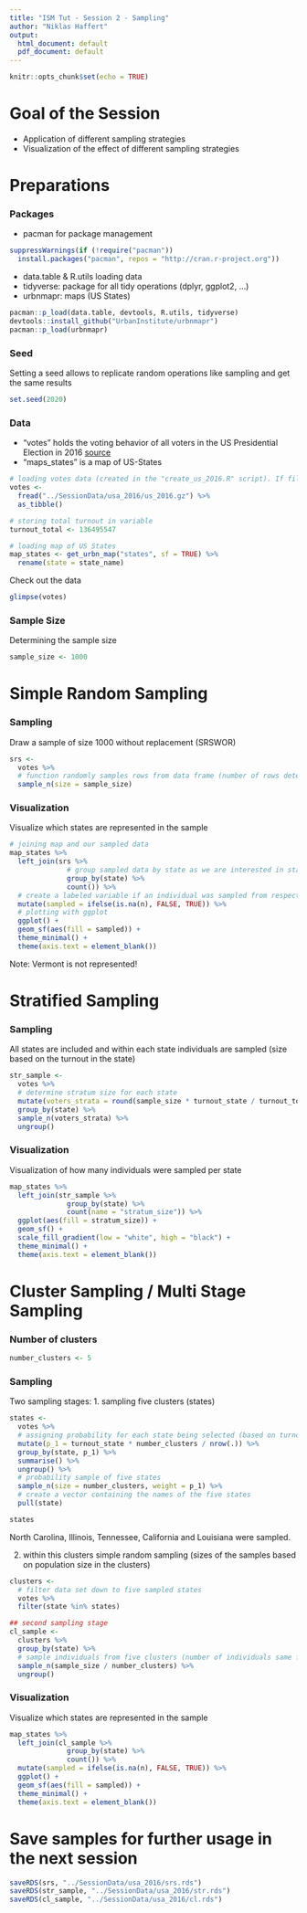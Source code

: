```yaml
---
title: "ISM Tut - Session 2 - Sampling"
author: "Niklas Haffert"
output:
  html_document: default
  pdf_document: default
---
```


```r
knitr::opts_chunk$set(echo = TRUE)
```

# Goal of the Session
* Application of different sampling strategies
* Visualization of the effect of different sampling strategies

# Preparations
### Packages
* pacman for package management
```r
suppressWarnings(if (!require("pacman"))
  install.packages("pacman", repos = "http://cran.r-project.org"))
```

* data.table & R.utils loading data
* tidyverse: package for all tidy operations (dplyr, ggplot2, ...)
* urbnmapr: maps (US States)
```r
pacman::p_load(data.table, devtools, R.utils, tidyverse)
devtools::install_github("UrbanInstitute/urbnmapr")
pacman::p_load(urbnmapr)
```

### Seed
Setting a seed allows to replicate random operations like sampling and get the same results
```r
set.seed(2020)
```

### Data
* "votes" holds the voting behavior of all voters in the US Presidential Election in 2016 [source](https://dataverse.harvard.edu/dataset.xhtml;jsessionid=1dd02598ea6d8fb7c74571ac4772?persistentId=doi%3A10.7910%2FDVN%2FVOQCHQ&version=&q=&fileTypeGroupFacet=%22Tabular+Data%22&fileAccess=&fileTag=&fileSortField=&fileSortOrder=)
* "maps_states" is a map of US-States
```r
# loading votes data (created in the "create_us_2016.R" script). If file does not exist it needs to be created via the respective script
votes <-
  fread("../SessionData/usa_2016/us_2016.gz") %>% 
  as_tibble()

# storing total turnout in variable
turnout_total <- 136495547

# loading map of US States
map_states <- get_urbn_map("states", sf = TRUE) %>%
  rename(state = state_name)
```

Check out the data
```r
glimpse(votes)
```

### Sample Size
Determining the sample size
```r
sample_size <- 1000
```

# Simple Random Sampling
### Sampling
Draw a sample of size 1000 without replacement (SRSWOR)
```r
srs <-
  votes %>%
  # function randomly samples rows from data frame (number of rows determined by size argument)
  sample_n(size = sample_size)
```

### Visualization
Visualize which states are represented in the sample
```r
# joining map and our sampled data
map_states %>%
  left_join(srs %>%
              # group sampled data by state as we are interested in state level data
              group_by(state) %>%
              count()) %>%
  # create a labeled variable if an individual was sampled from respective state
  mutate(sampled = ifelse(is.na(n), FALSE, TRUE)) %>%
  # plotting with ggplot
  ggplot() +
  geom_sf(aes(fill = sampled)) +
  theme_minimal() +
  theme(axis.text = element_blank())
```

Note: Vermont is not represented!

# Stratified Sampling
### Sampling
All states are included and within each state individuals are sampled (size based on the turnout in the state)
```r
str_sample <-
  votes %>%
  # determine stratum size for each state
  mutate(voters_strata = round(sample_size * turnout_state / turnout_total)) %>%
  group_by(state) %>%
  sample_n(voters_strata) %>%
  ungroup()
```

### Visualization
Visualization of how many individuals were sampled per state
```r
map_states %>%
  left_join(str_sample %>%
              group_by(state) %>%
              count(name = "stratum_size")) %>%
  ggplot(aes(fill = stratum_size)) +
  geom_sf() +
  scale_fill_gradient(low = "white", high = "black") +
  theme_minimal() +
  theme(axis.text = element_blank())
```

# Cluster Sampling / Multi Stage Sampling

### Number of clusters
```r
number_clusters <- 5
```

### Sampling
Two sampling stages:
1. sampling five clusters (states)
```r
states <- 
  votes %>%
  # assigning probability for each state being selected (based on turnout)
  mutate(p_1 = turnout_state * number_clusters / nrow(.)) %>%
  group_by(state, p_1) %>%
  summarise() %>%
  ungroup() %>%
  # probability sample of five states
  sample_n(size = number_clusters, weight = p_1) %>% 
  # create a vector containing the names of the five states
  pull(state)

states
```
North Carolina, Illinois, Tennessee, California and Louisiana were sampled.

2. within this clusters simple random sampling (sizes of the samples based on population size in the clusters)
```r
clusters <- 
  # filter data set down to five sampled states
  votes %>% 
  filter(state %in% states)

## second sampling stage
cl_sample <- 
  clusters %>% 
  group_by(state) %>% 
  # sample individuals from five clusters (number of individuals same for all five states (200))
  sample_n(sample_size / number_clusters) %>% 
  ungroup()
```

### Visualization
Visualize which states are represented in the sample
```r
map_states %>%
  left_join(cl_sample %>%
              group_by(state) %>%
              count()) %>%
  mutate(sampled = ifelse(is.na(n), FALSE, TRUE)) %>%
  ggplot() +
  geom_sf(aes(fill = sampled)) +
  theme_minimal() +
  theme(axis.text = element_blank())
```

# Save samples for further usage in the next session 
```r
saveRDS(srs, "../SessionData/usa_2016/srs.rds")
saveRDS(str_sample, "../SessionData/usa_2016/str.rds")
saveRDS(cl_sample, "../SessionData/usa_2016/cl.rds")
```

